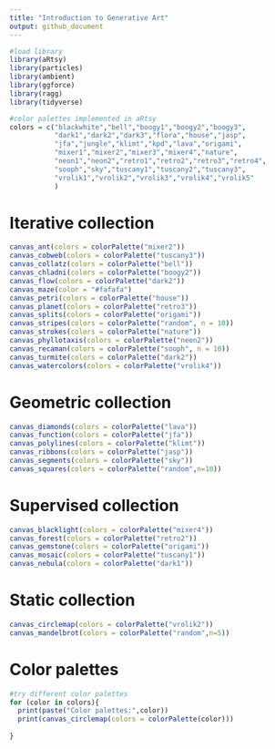 ```yaml
---
title: "Introduction to Generative Art"
output: github_document
---
```


```r
#load library
library(aRtsy)
library(particles)
library(ambient)
library(ggforce)
library(ragg)
library(tidyverse)
```

```r
#color palettes implemented in aRtsy
colors = c("blackwhite","bell","boogy1","boogy2","boogy3",
           "dark1","dark2","dark3","flora","house","jasp",
           "jfa","jungle","klimt","kpd","lava","origami",
           "mixer1","mixer2","mixer3","mixer4","nature",
           "neon1","neon2","retro1","retro2","retro3","retro4",
           "sooph","sky","tuscany1","tuscany2","tuscany3",
           "vrolik1","vrolik2","vrolik3","vrolik4","vrolik5"
           )
```

# Iterative collection

```r
canvas_ant(colors = colorPalette("mixer2"))
canvas_cobweb(colors = colorPalette("tuscany3"))
canvas_collatz(colors = colorPalette("bell"))
canvas_chladni(colors = colorPalette("boogy2"))
canvas_flow(colors = colorPalette("dark2"))
canvas_maze(color = "#fafafa")
canvas_petri(colors = colorPalette("house"))
canvas_planet(colors = colorPalette("retro3"))
canvas_splits(colors = colorPalette("origami"))
canvas_stripes(colors = colorPalette("random", n = 10))
canvas_strokes(colors = colorPalette("nature"))
canvas_phyllotaxis(colors = colorPalette("neon2"))
canvas_recaman(colors = colorPalette("sooph", n = 10))
canvas_turmite(colors = colorPalette("dark2"))
canvas_watercolors(colors = colorPalette("vrolik4"))
```

# Geometric collection
```r
canvas_diamonds(colors = colorPalette("lava"))
canvas_function(colors = colorPalette("jfa"))
canvas_polylines(colors = colorPalette("klimt"))
canvas_ribbons(colors = colorPalette("jasp"))
canvas_segments(colors = colorPalette("sky"))
canvas_squares(colors = colorPalette("random",n=10))
```


# Supervised collection
```r
canvas_blacklight(colors = colorPalette("mixer4"))
canvas_forest(colors = colorPalette("retro2"))
canvas_gemstone(colors = colorPalette("origami"))
canvas_mosaic(colors = colorPalette("tuscany1"))
canvas_nebula(colors = colorPalette("dark1"))
```


# Static collection
```r
canvas_circlemap(colors = colorPalette("vrolik2"))
canvas_mandelbrot(colors = colorPalette("random",n=5))
```

# Color palettes

```r
#try different color palettes
for (color in colors){
  print(paste("Color palettes:",color))
  print(canvas_circlemap(colors = colorPalette(color)))
  
}
```









